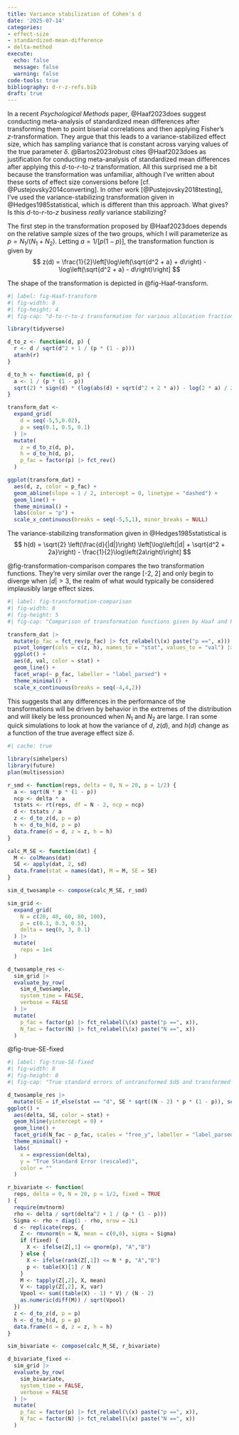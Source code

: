 ```yaml
---
title: Variance stabilization of Cohen's d
date: '2025-07-14'
categories:
- effect-size
- standardized-mean-difference
- delta-method
execute:
  echo: false
  message: false
  warning: false
code-tools: true
bibliography: d-r-z-refs.bib
draft: true
---
```


In a recent _Psychological Methods_ paper, @Haaf2023does suggest conducting meta-analysis of standardized mean differences after transforming them to point biserial correlations and then applying Fisher's $z$-transformation. 
They argue that this leads to a variance-stabilized effect size, which has sampling variance that is constant across varying values of the true parameter $\delta$. 
@Bartos2023robust cites @Haaf2023does as justification for conducting meta-analysis of standardized mean differences after applying this $d$-to-$r$-to-$z$ transformation.
All this surprised me a bit because the transformation was unfamiliar, although I've written about these sorts of effect size conversions before [cf. @Pustejovsky2014converting].
In other work [@Pustejovsky2018testing], I've used the variance-stabilizing transformation given in @Hedges1985statistical, which is different than this approach. 
What gives? Is this $d$-to-$r$-to-$z$ business _really_ variance stabilizing?

The first step in the transformation proposed by @Haaf2023does depends on the relative sample sizes of the two groups, which I will parameterize as $p = N_1 / (N_1 + N_2)$.
Letting $a = 1 / [p(1 - p)]$, the transformation function is given by 
$$
z(d) = \frac{1}{2}\left[\log\left(\sqrt{d^2 + a} + d\right) - \log\left(\sqrt{d^2 + a} - d\right)\right]
$$

The shape of the transformation is depicted in @fig-Haaf-transform.

```r
#| label: fig-Haaf-transform
#| fig-width: 8
#| fig-height: 4
#| fig-cap: "d-to-r-to-z transformation for various allocation fractions $p$. The dashed line is y = x / 2."

library(tidyverse)

d_to_z <- function(d, p) {
  r <- d / sqrt(d^2 + 1 / (p * (1 - p)))
  atanh(r)
}

d_to_h <- function(d, p) {
  a <- 1 / (p * (1 - p))
  sqrt(2) * sign(d) * (log(abs(d) + sqrt(d^2 + 2 * a)) - log(2 * a) / 2)
}

transform_dat <- 
  expand_grid(
    d = seq(-5,5,0.02),
    p = seq(0.1, 0.5, 0.1)
  ) |>
  mutate(
    z = d_to_z(d, p),
    h = d_to_h(d, p),
    p_fac = factor(p) |> fct_rev()
  )

ggplot(transform_dat) +
  aes(d, z, color = p_fac) + 
  geom_abline(slope = 1 / 2, intercept = 0, linetype = "dashed") + 
  geom_line() + 
  theme_minimal() + 
  labs(color = "p") + 
  scale_x_continuous(breaks = seq(-5,5,1), minor_breaks = NULL)
```

The variance-stabilizing transformation given in @Hedges1985statistical is 
$$
h(d) = \sqrt{2} \left(\frac{d}{|d|}\right) \left[\log\left(|d| + \sqrt{d^2 + 2a}\right) - \frac{1}{2}\log\left(2a\right)\right]
$$

@fig-transformation-comparison compares the two transformation functions. They're very similar over the range [-2, 2] and only begin to diverge when $|d| > 3$, the realm of what would typically be considered implausibly large effect sizes.

```r
#| label: fig-transformation-comparison
#| fig-width: 8
#| fig-height: 5
#| fig-cap: "Comparison of transformation functions given by Haaf and Rouder (2023) and by Hedges and Olkin (1985)"

transform_dat |>
  mutate(p_fac = fct_rev(p_fac) |> fct_relabel(\(x) paste("p ==", x))) |>
  pivot_longer(cols = c(z, h), names_to = "stat", values_to = "val") |>
  ggplot() + 
  aes(d, val, color = stat) + 
  geom_line() + 
  facet_wrap(~ p_fac, labeller = "label_parsed") + 
  theme_minimal() + 
  scale_x_continuous(breaks = seq(-4,4,2))
```
This suggests that any differences in the performance of the transformations will be driven by behavior in the extremes of the distribution and will likely be less pronounced when $N_1$ and $N_2$ are large.
I ran some quick simulations to look at how the variance of $d$, $z(d)$, and $h(d)$ change as a function of the true average effect size $\delta$.


```r
#| cache: true

library(simhelpers)
library(future)
plan(multisession)

r_smd <- function(reps, delta = 0, N = 20, p = 1/2) {
  a <- sqrt(N * p * (1 - p))
  ncp <- delta * a
  tstats <- rt(reps, df = N - 2, ncp = ncp)
  d <- tstats / a
  z <- d_to_z(d, p = p)
  h <- d_to_h(d, p = p)
  data.frame(d = d, z = z, h = h)
}

calc_M_SE <- function(dat) {
  M <- colMeans(dat)
  SE <- apply(dat, 2, sd)
  data.frame(stat = names(dat), M = M, SE = SE)
}

sim_d_twosample <- compose(calc_M_SE, r_smd)

sim_grid <-
  expand_grid(
    N = c(20, 40, 60, 80, 100),
    p = c(0.1, 0.3, 0.5),
    delta = seq(0, 3, 0.1)
  ) |>
  mutate(
    reps = 1e4
  )

d_twosample_res <- 
  sim_grid |>
  evaluate_by_row(
    sim_d_twosample, 
    system_time = FALSE,
    verbose = FALSE
  ) |>
  mutate(
    p_fac = factor(p) |> fct_relabel(\(x) paste("p ==", x)),
    N_fac = factor(N) |> fct_relabel(\(x) paste("N ==", x))
  )
```

@fig-true-SE-fixed

```r
#| label: fig-true-SE-fixed
#| fig-width: 8
#| fig-height: 8
#| fig-cap: "True standard errors of untransformed $d$ and transformed ($z(d)$ and $h(d)$) effect size estimates, rescaled so that SE = 1 when $\\delta$ = 0."

d_twosample_res |>
  mutate(SE = if_else(stat == "d", SE * sqrt((N - 2) * p * (1 - p)), sqrt(N - 2) * SE)) |>
ggplot() + 
  aes(delta, SE, color = stat) + 
  geom_hline(yintercept = 0) + 
  geom_line() + 
  facet_grid(N_fac ~ p_fac, scales = "free_y", labeller = "label_parsed") + 
  theme_minimal() +
  labs(
    x = expression(delta), 
    y = "True Standard Error (rescaled)", 
    color = ""
  )
```

```r
r_bivariate <- function(
  reps, delta = 0, N = 20, p = 1/2, fixed = TRUE
) {
  require(mvtnorm)
  rho <- delta / sqrt(delta^2 + 1 / (p * (1 - p)))
  Sigma <- rho + diag(1 - rho, nrow = 2L)
  d <- replicate(reps, {
    Z <- rmvnorm(n = N, mean = c(0,0), sigma = Sigma)
    if (fixed) {
      X <- ifelse(Z[,1] <= qnorm(p), "A","B")
    } else {
      X <- ifelse(rank(Z[,1]) <= N * p, "A","B")
      p <- table(X)[1] / N
    }
    M <- tapply(Z[,2], X, mean)
    V <- tapply(Z[,2], X, var)
    Vpool <- sum((table(X) - 1) * V) / (N - 2)
    as.numeric(diff(M)) / sqrt(Vpool)
  })
  z <- d_to_z(d, p = p)
  h <- d_to_h(d, p = p)
  data.frame(d = d, z = z, h = h)
}

sim_bivariate <- compose(calc_M_SE, r_bivariate)

d_bivariate_fixed <- 
  sim_grid |>
  evaluate_by_row(
    sim_bivariate,
    system_time = FALSE,
    verbose = FALSE
  ) |>
  mutate(
    p_fac = factor(p) |> fct_relabel(\(x) paste("p ==", x)),
    N_fac = factor(N) |> fct_relabel(\(x) paste("N ==", x))
  )

```

